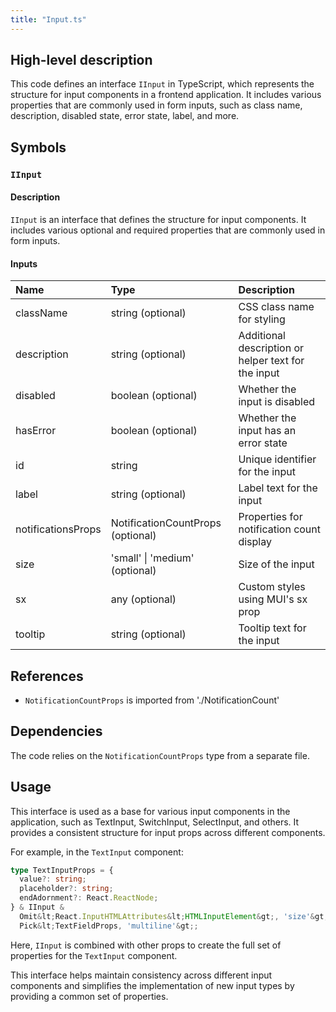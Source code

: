 ```yaml
---
title: "Input.ts"
---
```


## High-level description
This code defines an interface `IInput` in TypeScript, which represents the structure for input components in a frontend application. It includes various properties that are commonly used in form inputs, such as class name, description, disabled state, error state, label, and more.

## Symbols

### `IInput`
#### Description
`IInput` is an interface that defines the structure for input components. It includes various optional and required properties that are commonly used in form inputs.

#### Inputs
| Name | Type | Description |
|:-----|:-----|:------------|
| className | string (optional) | CSS class name for styling |
| description | string (optional) | Additional description or helper text for the input |
| disabled | boolean (optional) | Whether the input is disabled |
| hasError | boolean (optional) | Whether the input has an error state |
| id | string | Unique identifier for the input |
| label | string (optional) | Label text for the input |
| notificationsProps | NotificationCountProps (optional) | Properties for notification count display |
| size | 'small' \| 'medium' (optional) | Size of the input |
| sx | any (optional) | Custom styles using MUI's sx prop |
| tooltip | string (optional) | Tooltip text for the input |

## References
- `NotificationCountProps` is imported from './NotificationCount'

## Dependencies
The code relies on the `NotificationCountProps` type from a separate file.

## Usage
This interface is used as a base for various input components in the application, such as TextInput, SwitchInput, SelectInput, and others. It provides a consistent structure for input props across different components.

For example, in the `TextInput` component:
```typescript
type TextInputProps = {
  value?: string;
  placeholder?: string;
  endAdornment?: React.ReactNode;
} & IInput & 
  Omit&lt;React.InputHTMLAttributes&lt;HTMLInputElement&gt;, 'size'&gt; &
  Pick&lt;TextFieldProps, 'multiline'&gt;;
```

Here, `IInput` is combined with other props to create the full set of properties for the `TextInput` component.

This interface helps maintain consistency across different input components and simplifies the implementation of new input types by providing a common set of properties.